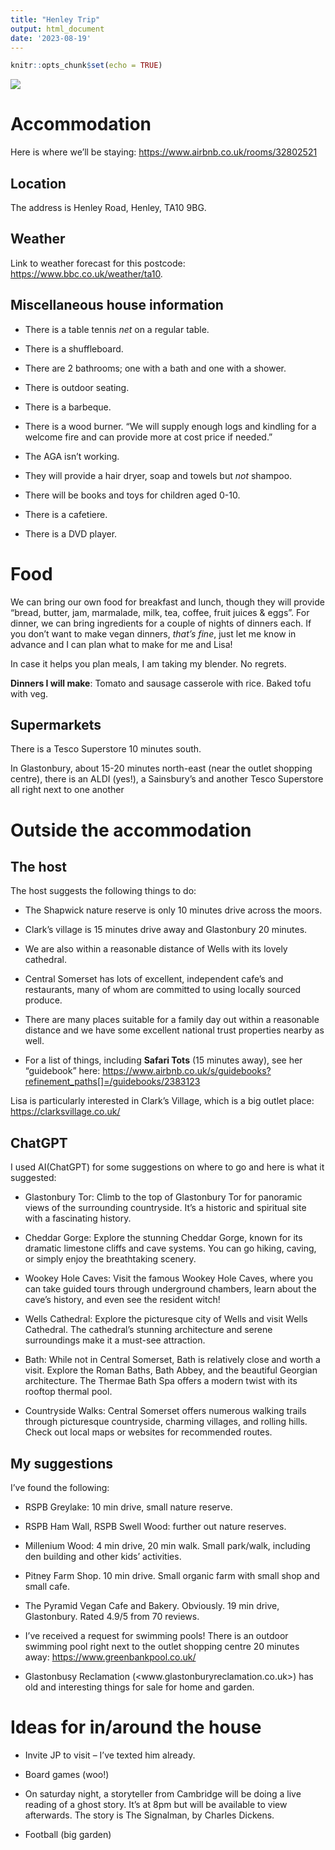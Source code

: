 ```yaml
---
title: "Henley Trip"
output: html_document
date: '2023-08-19'
---
```


```r
knitr::opts_chunk$set(echo = TRUE)
```

![](house_front.png)

# Accommodation

Here is where we'll be staying: <https://www.airbnb.co.uk/rooms/32802521>

## Location

The address is Henley Road, Henley, TA10 9BG.

## Weather

Link to weather forecast for this postcode: <https://www.bbc.co.uk/weather/ta10>.

## Miscellaneous house information

 - There is a table tennis *net* on a regular table.

 - There is a shuffleboard.
 
 - There are 2 bathrooms; one with a bath and one with a shower.
 
 - There is outdoor seating.
 
 - There is a barbeque.
 
 - There is a wood burner. "We will supply enough logs and kindling for a welcome fire and can provide more at cost price if needed."
 
 - The AGA isn't working.
 
 - They will provide a hair dryer, soap and towels but _not_ shampoo.
 
 - There will be books and toys for children aged 0-10.
 
 - There is a cafetiere.
 
 - There is a DVD player.

# Food

We can bring our own food for breakfast and lunch, though they will provide "bread, butter, jam, marmalade, milk, tea, coffee, fruit juices & eggs". For dinner, we can bring ingredients for a couple of nights of dinners each. If you don't want to make vegan dinners, _that's fine_, just let me know in advance and I can plan what to make for me and Lisa!

In case it helps you plan meals, I am taking my blender. No regrets.

**Dinners I will make**: Tomato and sausage casserole with rice. Baked tofu with veg. 

## Supermarkets

There is a Tesco Superstore 10 minutes south.

In Glastonbury, about 15-20 minutes north-east (near the outlet shopping centre), there is an ALDI (yes!), a Sainsbury's and another Tesco Superstore all right next to one another


# Outside the accommodation

## The host

The host suggests the following things to do:

 - The Shapwick nature reserve is only 10 minutes drive across the moors.

 - Clark's village is 15 minutes drive away and Glastonbury 20 minutes.

 - We are also within a reasonable distance of Wells with its lovely cathedral.

 - Central Somerset has lots of excellent, independent cafe's and restaurants, many of whom are committed to using locally sourced produce.

 - There are many places suitable for a family day out within a reasonable distance and we have some excellent national trust properties nearby as well.
 
 - For a list of things, including **Safari Tots** (15 minutes away), see her "guidebook" here: <https://www.airbnb.co.uk/s/guidebooks?refinement_paths[]=/guidebooks/2383123>

Lisa is particularly interested in Clark's Village, which is a big outlet place: <https://clarksvillage.co.uk/>

## ChatGPT

I used AI(ChatGPT) for some suggestions on where to go and here is what it suggested:

 - Glastonbury Tor: Climb to the top of Glastonbury Tor for panoramic views of the surrounding countryside. It's a historic and spiritual site with a fascinating history.

 - Cheddar Gorge: Explore the stunning Cheddar Gorge, known for its dramatic limestone cliffs and cave systems. You can go hiking, caving, or simply enjoy the breathtaking scenery.

 - Wookey Hole Caves: Visit the famous Wookey Hole Caves, where you can take guided tours through underground chambers, learn about the cave's history, and even see the resident witch!

 - Wells Cathedral: Explore the picturesque city of Wells and visit Wells Cathedral. The cathedral's stunning architecture and serene surroundings make it a must-see attraction.

 - Bath: While not in Central Somerset, Bath is relatively close and worth a visit. Explore the Roman Baths, Bath Abbey, and the beautiful Georgian architecture. The Thermae Bath Spa offers a modern twist with its rooftop thermal pool.

 - Countryside Walks: Central Somerset offers numerous walking trails through picturesque countryside, charming villages, and rolling hills. Check out local maps or websites for recommended routes.

## My suggestions

I've found the following:

 - RSPB Greylake: 10 min drive, small nature reserve.
 
 - RSPB Ham Wall, RSPB Swell Wood: further out nature reserves.
 
 - Millenium Wood: 4 min drive, 20 min walk. Small park/walk, including den building and other kids' activities.
 
 - Pitney Farm Shop. 10 min drive. Small organic farm with small shop and small cafe.
 
 - The Pyramid Vegan Cafe and Bakery. Obviously. 19 min drive, Glastonbury. Rated 4.9/5 from 70 reviews.
 
 - I've received a request for swimming pools! There is an outdoor swimming pool right next to the outlet shopping centre 20 minutes away: <https://www.greenbankpool.co.uk/>
 
 - Glastonbusy Reclamation (<www.glastonburyreclamation.co.uk>) has old and interesting things for sale for home and garden.

# Ideas for in/around the house

 - Invite JP to visit -- I've texted him already.
 
 - Board games (woo!)
 
 - On saturday night, a storyteller from Cambridge will be doing a live reading of a ghost story. It's at 8pm but will be available to view afterwards. The story is The Signalman, by Charles Dickens.
 
 - Football (big garden)